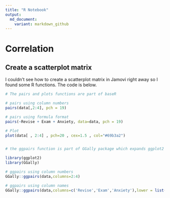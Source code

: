 ---
title: "R Notebook"
output:
  md_document:
    variant: markdown_github
---

#  Correlation

## Create a scatterplot matrix

I couldn't see how to create a scatterplot matrix in Jamovi right away so I found some R functions. The code is below.

```{r}
# The pairs and plots functions are part of baseR

# pairs using column numbers
pairs(data[,2:4], pch = 19)

# pairs using formula format
pairs(~Revise + Exam + Anxiety, data=data, pch = 19)

# Plot
plot(data[ , 2:4] , pch=20 , cex=1.5 , col="#69b3a2")


# the ggpairs function is part of GGally package which expands ggplot2 package

library(ggplot2)
library(GGally)

# ggpairs using column numbers
GGally::ggpairs(data,columns=2:4)

# ggpairs using column names
GGally::ggpairs(data,columns=c('Revise','Exam','Anxiety'),lower = list(continuous = "smooth"))

```


